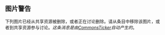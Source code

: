 == 图片警告 ==
下列图片已经从共享资源被删除，或者正在讨论删除。请从条目中移除该图片，或者到共享资源参与讨论。''这条消息是由[[Wikipedia:CommonsTicker|CommonsTicker]]自动产生的''。